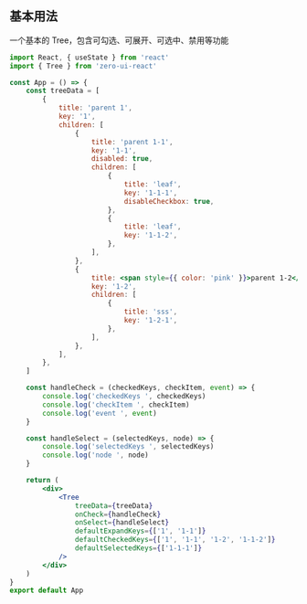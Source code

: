 ## 基本用法

一个基本的 Tree，包含可勾选、可展开、可选中、禁用等功能

```jsx
import React, { useState } from 'react'
import { Tree } from 'zero-ui-react'

const App = () => {
    const treeData = [
        {
            title: 'parent 1',
            key: '1',
            children: [
                {
                    title: 'parent 1-1',
                    key: '1-1',
                    disabled: true,
                    children: [
                        {
                            title: 'leaf',
                            key: '1-1-1',
                            disableCheckbox: true,
                        },
                        {
                            title: 'leaf',
                            key: '1-1-2',
                        },
                    ],
                },
                {
                    title: <span style={{ color: 'pink' }}>parent 1-2</span>,
                    key: '1-2',
                    children: [
                        {
                            title: 'sss',
                            key: '1-2-1',
                        },
                    ],
                },
            ],
        },
    ]

    const handleCheck = (checkedKeys, checkItem, event) => {
        console.log('checkedKeys ', checkedKeys)
        console.log('checkItem ', checkItem)
        console.log('event ', event)
    }

    const handleSelect = (selectedKeys, node) => {
        console.log('selectedKeys ', selectedKeys)
        console.log('node ', node)
    }

    return (
        <div>
            <Tree
                treeData={treeData}
                onCheck={handleCheck}
                onSelect={handleSelect}
                defaultExpandKeys={['1', '1-1']}
                defaultCheckedKeys={['1', '1-1', '1-2', '1-1-2']}
                defaultSelectedKeys={['1-1-1']}
            />
        </div>
    )
}
export default App
```
